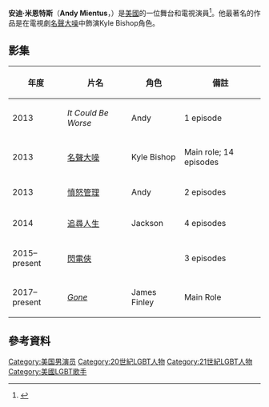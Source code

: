 {{Infobox person
| name       = 安迪·米恩特斯<BR>Andy Mientus
| image      = Andy Mientus cropped.jpg
|caption     = 
| birth_date = {{birth date and age|1986|11|10}}
| home_town  = 美國賓西法尼亞州Ross Township
| occupation = 演員，歌手
| partner = [[Michael_Arden|Michael Arden]] }}

'''安迪·米恩特斯'''（'''Andy Mientus'''，{{bd|1986年|11月10日}}）是[[美國|美國]]的一位舞台和電視演員<ref>{{Cite web |url=http://www.broadwayworld.com/people/Andy-Mientus/ |title=Andy Mientus Theatre Credits |access-date=2016-05-07 |archive-date=2021-02-14 |archive-url=https://web.archive.org/web/20210214193819/https://www.broadwayworld.com/people/Andy-Mientus/ |dead-url=no }}</ref>。他最著名的作品是在電視劇[[名聲大噪|名聲大噪]]中飾演Kyle Bishop角色。

==影集==
{| class="wikitable sortable"
! 年度
! 片名
! 角色
! class="unsortable" | 備註
|-
|2013
|''It Could Be Worse''
|Andy
|1 episode
|-
| 2013
| [[名聲大噪|名聲大噪]]
| Kyle Bishop
| Main role; 14 episodes
|-
| 2013
| [[愤怒管理_(电视剧)|憤怒管理]]
| Andy
| 2 episodes 
|-
| 2014
| [[追尋人生|追尋人生]]
| Jackson
| 4 episodes
|-
| 2015–present
| [[閃電俠_(2014年電視劇)|閃電俠]]
| {{le|花笛手 (漫畫)|Pied Piper (comics)|花笛手}}
| 3 episodes
|-
| 2017–present
| ''[[Gone_(TV_series)|Gone]]''
| James Finley
| Main Role
|}

==參考資料==
{{reflist}}
[[Category:美国男演员|Category:美国男演员]]
[[Category:20世紀LGBT人物|Category:20世紀LGBT人物]]
[[Category:21世紀LGBT人物|Category:21世紀LGBT人物]]
[[Category:美國LGBT歌手|Category:美國LGBT歌手]]